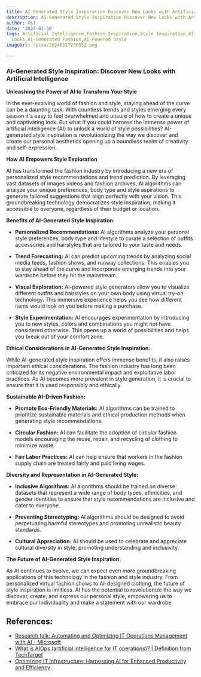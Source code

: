 ```yaml
---
title: AI-Generated Style Inspiration Discover New Looks with Artificial Intelligence
description: AI-Generated Style Inspiration Discover New Looks with Artificial Intelligence
author: Usf
date: '2024-01-10'
tags: Artificial Intelligence,Fashion Inspiration,Style Inspiration,AI-Generated Styles,New
  Looks,AI-Generated Fashion,AI-Powered Style
imageUrl: /pixa/20240117230552.png

---
```

### AI-Generated Style  Inspiration: Discover New Looks with Artificial Intelligence

**Unleashing the Power of AI to Transform Your  Style**

In the ever-evolving world of fashion and style, staying ahead of the curve can be a daunting task. With countless trends and styles emerging every season it's easy to feel overwhelmed and unsure of how to create a unique and captivating look. But what if you could harness the immense power of artificial intelligence (AI) to unlock a world of style  possibilities? AI-generated style inspiration is  revolutionizing the way we  discover and  create  our  personal aesthetics  opening up a boundless realm of creativity and self-expression.

**How AI Empowers  Style Exploration**

AI  has transformed the fashion industry by introducing a new era of personalized style recommendations and trend prediction. By leveraging vast datasets  of images videos and fashion archives, AI algorithms can analyze your unique preferences, body type and style aspirations to generate tailored suggestions that align  perfectly with your vision. This groundbreaking  technology democratizes style  inspiration,  making it accessible to everyone, regardless of their budget or location.

**Benefits  of AI-Generated Style Inspiration:**

* **Personalized Recommendations:**  AI algorithms analyze your personal style preferences, body type and lifestyle to curate a selection of outfits accessories and hairstyles that are tailored to your taste and needs.

* **Trend  Forecasting:**  AI can predict upcoming trends  by analyzing  social media feeds, fashion shows, and runway collections. This enables you to stay ahead of the curve and  incorporate emerging trends into your wardrobe  before  they hit the mainstream.

* **Visual Exploration:** AI-powered style generators  allow you to visualize different outfits and hairstyles on your own body using virtual try-on technology. This immersive experience helps you see how different items would look on you before making a purchase.

* **Style Experimentation:** AI encourages experimentation by introducing you  to new styles, colors and combinations you might not have considered otherwise. This  opens up a world of possibilities and helps you  break  out  of your comfort zone.

**Ethical Considerations in AI-Generated Style Inspiration:**

While AI-generated style inspiration offers  immense benefits, it also raises important  ethical  considerations. The fashion industry has long been  criticized for its negative environmental impact and exploitative labor practices. As AI  becomes more prevalent in  style  generation, it  is crucial to ensure that it is used responsibly and ethically.

**Sustainable AI-Driven  Fashion:**

* **Promote  Eco-Friendly Materials:** AI algorithms can be trained to  prioritize sustainable materials and ethical  production methods when generating style recommendations.

* **Circular  Fashion:** AI can facilitate the adoption of circular fashion models encouraging the reuse, repair, and recycling of clothing to minimize waste.

* **Fair Labor Practices:** AI can help ensure that workers  in the fashion supply chain are treated fairly and paid  living wages.

**Diversity and Representation in AI-Generated Style:**

* **Inclusive Algorithms:** AI algorithms should be trained on diverse datasets that represent a wide range of  body types, ethnicities, and gender  identities to ensure that style recommendations are inclusive and cater to everyone.

* **Preventing Stereotyping:** AI algorithms should be designed to avoid perpetuating harmful stereotypes and promoting unrealistic  beauty standards.

* **Cultural Appreciation:** AI should be used to celebrate and appreciate cultural diversity in style, promoting understanding and inclusivity.

**The Future of AI-Generated Style Inspiration:**

As AI continues to evolve, we can expect even  more groundbreaking applications of this technology in the fashion and style  industry. From personalized  virtual fashion shows to AI-designed clothing,  the future of style inspiration is limitless. AI has the potential to revolutionize the way we  discover, create, and express our  personal style, empowering us to embrace  our individuality and  make a statement with our wardrobe.

## References:
- [Research talk: Automating and Optimizing IT Operations Management with AI - Microsoft](https://www.microsoft.com/en-us/research/video/research-talk-automating-and-optimizing-it-operations-management-with-ai/)
- [What is AIOps (artificial intelligence for IT operations)? | Definition from TechTarget](https://www.techtarget.com/searchitoperations/definition/AIOps)
- [Optimizing IT Infrastructure: Harnessing AI for Enhanced Productivity and Efficiency](https://www.linkedin.com/pulse/optimizing-infrastructure-harnessing-ai-enhanced-chidiebere-tasieobi)

